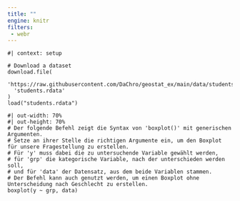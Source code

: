 ```yaml
---
title: ""
engine: knitr
filters:
 - webr
---
```


```webr-r

#| context: setup

# Download a dataset
download.file(
  'https://raw.githubusercontent.com/DaChro/geostat_ex/main/data/students.rdata',
  'students.rdata'
)
load("students.rdata")

```

```webr-r
#| out-width: 70%
#| out-height: 70%
# Der folgende Befehl zeigt die Syntax von 'boxplot()' mit generischen Argumenten.
# Setze an ihrer Stelle die richtigen Argumente ein, um den Boxplot für unsere Fragestellung zu erstellen.
# Für 'y' muss dabei die zu untersuchende Variable gewählt werden,
# für 'grp' die kategorische Variable, nach der unterschieden werden soll,
# und für 'data' der Datensatz, aus dem beide Variablen stammen.
# Der Befehl kann auch genutzt werden, um einen Boxplot ohne Unterscheidung nach Geschlecht zu erstellen.
boxplot(y ~ grp, data)
```



